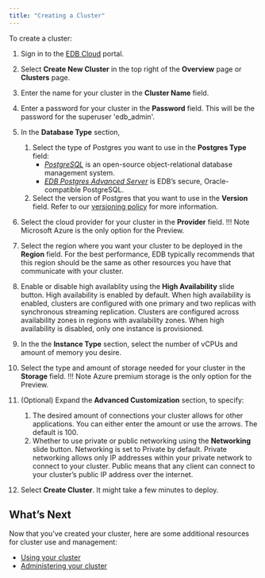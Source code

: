 ```yaml
---
title: "Creating a Cluster"
---
```

To create a cluster:

1. Sign in to the [EDB Cloud](https://portal.edbcloud.com) portal.

3. Select **Create New Cluster** in the top right of the **Overview** page or **Clusters** page.
4. Enter the name for your cluster in the **Cluster Name** field. 
5. Enter a password for your cluster in the **Password** field. This will be the password for the superuser 'edb_admin'.
6. In the **Database Type** section,
   1. Select the type of Postgres you want to use in the **Postgres Type** field: 
      - [*PostgreSQL*](../../../supported-open-source/postgresql/) is an open-source object-relational database management system.
      - [*EDB Postgres Advanced Server*](../../../epas/latest/) is EDB’s secure, Oracle-compatible PostgreSQL.
   6. Select the version of Postgres that you want to use in the **Version** field. Refer to our [versioning policy](../overview/05_database_version_policy) for more information.
7. Select the cloud provider for your cluster in the **Provider** field.
   !!! Note
       Microsoft Azure is the only option for the Preview.
8. Select the region where you want your cluster to be deployed in the **Region** field. For the best performance, EDB typically recommends that this region should be the same as other resources you have that communicate with your cluster.
9. Enable or disable high availablity using the **High Availability** slide button. High availability is enabled by default. When high availability is enabled, clusters are configured with one primary and two replicas with synchronous streaming replication. Clusters are configured across availability zones in regions with availability zones. When high availability is disabled, only one instance is provisioned.
10. In the the **Instance Type** section, select the number of vCPUs and amount of memory you desire.
11. Select the type and amount of storage needed for your cluster in the **Storage** field.
   !!! Note
       Azure premium storage is the only option for the Preview.
12. (Optional) Expand the **Advanced Customization** section, to specify:
    1.  The desired amount of connections your cluster allows for other applications. You can either enter the amount or use the arrows. The default is 100.
    1.  Whether to use private or public networking using the **Networking** slide button. Networking is set to Private by default. Private networking allows only IP addresses within your private network to connect to your cluster. Public means that any client can connect to your cluster’s public IP address over the internet.
17. Select **Create Cluster**. It might take a few minutes to deploy. 

## What’s Next

Now that you’ve created your cluster, here are some additional resources for cluster use and management:



* [Using your cluster]( )
* [Administering your cluster]( )
